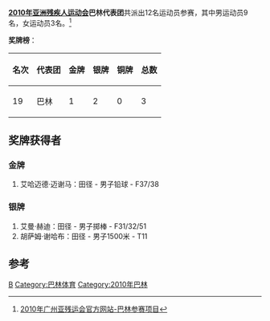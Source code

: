 '''[[2010年亚洲残疾人运动会|2010年亚洲残疾人运动会]]巴林代表团'''共派出12名运动员参赛，其中男运动员9名，女运动员3名。<ref>[http://www.gzapg2010.cn/info/CHN_CHN/ZZ/ZZE130B_@@@@@@@@@@@@@@@@@CHN_NPC=BRN.html 2010年广州亚残运会官方网站-巴林参赛项目]{{dead link|date=2018年5月 |bot=InternetArchiveBot |fix-attempted=yes }}</ref>

'''奖牌榜'''：
{| class="wikitable"
|-
! 名次 !! 代表团 !! 金牌 !! 银牌 !! 铜牌 !! 总数
|-
| 19 || 巴林 || 1 || 2 || 0 || 3
|}	

==奖牌获得者==
===金牌===
#艾哈迈德·迈谢马：田径 - 男子铅球 - F37/38
===银牌===
#艾曼·赫迪：田径 - 男子掷棒 - F31/32/51
#胡萨姆·谢哈布：田径 - 男子1500米 - T11

==参考==
<references />

{{2010年亚洲残疾人运动会代表团}}
[[Category:2010年亚洲残疾人运动会代表团|B]]
[[Category:巴林体育|Category:巴林体育]]
[[Category:2010年巴林|Category:2010年巴林]]